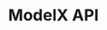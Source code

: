 ---
title: ModelX API
hide_title: true
sidebar_position: 2
description: modelx api
keywords: [kubegems,modelx]
---